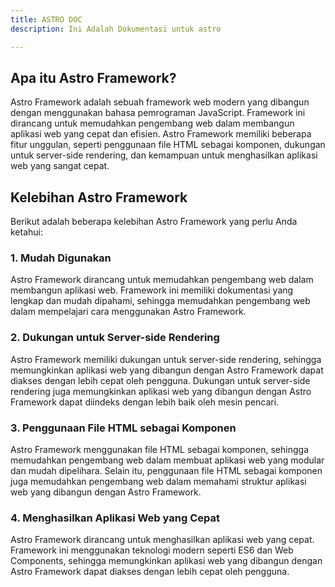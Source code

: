 ```yaml
---
title: ASTRO DOC
description: Ini Adalah Dokumentasi untuk astro

---
```

## Apa itu Astro Framework?

Astro Framework adalah sebuah framework web modern yang dibangun dengan menggunakan bahasa pemrograman JavaScript. Framework ini dirancang untuk memudahkan pengembang web dalam membangun aplikasi web yang cepat dan efisien. Astro Framework memiliki beberapa fitur unggulan, seperti penggunaan file HTML sebagai komponen, dukungan untuk server-side rendering, dan kemampuan untuk menghasilkan aplikasi web yang sangat cepat.

## Kelebihan Astro Framework

Berikut adalah beberapa kelebihan Astro Framework yang perlu Anda ketahui:

### 1. Mudah Digunakan

Astro Framework dirancang untuk memudahkan pengembang web dalam membangun aplikasi web. Framework ini memiliki dokumentasi yang lengkap dan mudah dipahami, sehingga memudahkan pengembang web dalam mempelajari cara menggunakan Astro Framework.

### 2. Dukungan untuk Server-side Rendering

Astro Framework memiliki dukungan untuk server-side rendering, sehingga memungkinkan aplikasi web yang dibangun dengan Astro Framework dapat diakses dengan lebih cepat oleh pengguna. Dukungan untuk server-side rendering juga memungkinkan aplikasi web yang dibangun dengan Astro Framework dapat diindeks dengan lebih baik oleh mesin pencari.

### 3. Penggunaan File HTML sebagai Komponen

Astro Framework menggunakan file HTML sebagai komponen, sehingga memudahkan pengembang web dalam membuat aplikasi web yang modular dan mudah dipelihara. Selain itu, penggunaan file HTML sebagai komponen juga memudahkan pengembang web dalam memahami struktur aplikasi web yang dibangun dengan Astro Framework.

### 4. Menghasilkan Aplikasi Web yang Cepat

Astro Framework dirancang untuk menghasilkan aplikasi web yang cepat. Framework ini menggunakan teknologi modern seperti ES6 dan Web Components, sehingga memungkinkan aplikasi web yang dibangun dengan Astro Framework dapat diakses dengan lebih cepat oleh pengguna.

